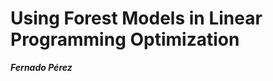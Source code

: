 Using Forest Models in Linear Programming Optimization
===========================================================
***Fernado Pérez***
